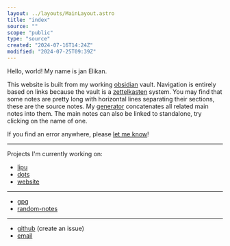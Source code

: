 ```yaml
---
layout: ../layouts/MainLayout.astro
title: "index"
source: ""
scope: "public"
type: "source"
created: "2024-07-16T14:24Z"
modified: "2024-07-25T09:39Z"
---
```



<NoteMeta name="hello-world" source="" scope="public" type="main" created="2024-06-13T19:58Z" modified="2024-07-16T14:27Z" />

Hello, world! My name is jan Elikan.

This website is built from my working [obsidian](/obsidian) vault. Navigation is entirely based on links because the vault is a [zettelkasten](/zettelkasten) system. You may find that some notes are pretty long with horizontal lines separating their sections, these are the source notes. My [generator](https://github.com/janElikan/site-builder) concatenates all related main notes into them. The main notes can also be linked to standalone, try clicking on the name of one.

If you find an error anywhere, please [let me know](/contact)!

---

<NoteMeta name="now" source="" scope="public" type="main" created="2024-07-16T14:24Z" modified="2024-08-05T15:22Z" />

Projects I'm currently working on:
- [lipu](/lipu)
- [dots](/dots)
- [website](/website)

---

<NoteMeta name="top-level-source-notes" source="" scope="public" type="main" created="2024-07-16T14:26Z" modified="2024-07-16T14:50Z" />

- [gpg](/gpg)
- [random-notes](/random-notes)

---

<NoteMeta name="contact" source="" scope="public" type="main" created="2024-07-16T14:19Z" modified="2024-07-19T10:40Z" />

- [github](https://github.com/janElikan/janElikan.github.io) (create an issue)
- [email](mailto:janelikan@proton.me)